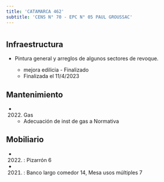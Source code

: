 ```yaml
---
title: 'CATAMARCA 462'
subtitle: 'CENS N° 70 - EPC N° 05 PAUL GROUSSAC'
---
```


#
## Infraestructura

* Pintura general y arreglos de algunos sectores de revoque. 
 
    + mejora edilicia - Finalizado 
    + Finalizada el 11/4/2023 






## Mantenimiento

*  (2022) Gas 
    + Adecuación de inst de gas a Normativa





## Mobiliario

*  (2022) : Pizarrón 6 

*  (2021) : Banco largo comedor 14, Mesa usos múltiples 7 



